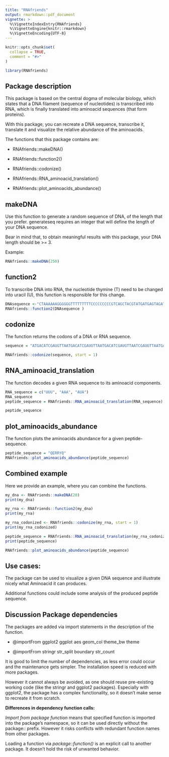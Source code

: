 ```yaml
---
title: "RNAfriends"
output: rmarkdown::pdf_document
vignette: >
  %\VignetteIndexEntry{RNAfriends}
  %\VignetteEngine{knitr::rmarkdown}
  %\VignetteEncoding{UTF-8}
---
```


```r
knitr::opts_chunk$set(
  collapse = TRUE,
  comment = "#>"
)
```

```r
library(RNAfriends)
```

## Package description

This package is based on the central dogma of molecular biology, which states that a DNA filament (sequence of nucleotides) is transcribed into RNA, which is finally translated into aminoacid sequences (that form proteins).

With this package, you can recreate a DNA sequence, transcribe it, translate it and visualize the relative abundance of the aminoacids.

The functions that this package contains are:

-   RNAfriends::makeDNA()

-   RNAfriends::function2()

-   RNAfriends::codonize()

-   RNAfriends::RNA_aminoacid_translation()

-   RNAfriends::plot_aminoacids_abundance()

## makeDNA

Use this function to generate a random sequence of DNA, of the length that you prefer. generateseq requires an integer that will define the length of your DNA sequence.

Bear in mind that, to obtain meaningful results with this package, your DNA length should be \>= 3.

Example:

```r
RNAfriends::makeDNA(250)
```

## function2

To transcribe DNA into RNA, the nucleotide thymine (T) need to be changed into uracil (U), this function is responsible for this change.

```r
DNAsequence <-"CTAAAAAAGGGGGGTTTTTTTTTCCCCCCCCCGTCAGCTACGTATGATGAGTAGATGCATATTTTT"
RNAfriends::function2(DNAsequence )
```

## codonize

The function returns the codons of a DNA or RNA sequence.

```r
sequence = "ATGACATCGAUGTTAATGACATCGAUGTTAATGACATCGAUGTTAATCGAUGTTAATGACATCGAUGTTAATGACATCGAUGTTAATGAGACTTGACATCGAUGTAATCGAUGTTAATGACATTGACATCGAUGCGAUGTTAATGACATCGAUGTTAATGAGACATCGAUGTTAATGACATCGAUGTTAATGACATCGAUGTTAATGACATCGATCGAUGTTAATGACATCGAUGTTAATGACATCGAUGTTAATGACATCGAUGTTA"

RNAfriends::codonize(sequence, start = 1)
```

## RNA_aminoacid_translation

The function decodes a given RNA sequence to its aminoacid components.

```r
RNA_sequence = c("UUU", "AAA", "AUA")
RNA_sequence
peptide_sequence = RNAfriends::RNA_aminoacid_translation(RNA_sequence)

peptide_sequence
```

## plot_aminoacids_abundance

The function plots the aminoacids abundance for a given peptide-sequence.

```r
peptide_sequence = "QERRYQ"
RNAfriends::plot_aminoacids_abundance(peptide_sequence)
```

## Combined example

Here we provide an example, where you can combine the functions.

```r
my_dna <- RNAfriends::makeDNA(20)
print(my_dna)

my_rna <- RNAfriends::function2(my_dna)
print(my_rna)

my_rna_codonized <- RNAfriends::codonize(my_rna, start = 1)
print(my_rna_codonized)

peptide_sequence = RNAfriends::RNA_aminoacid_translation(my_rna_codonized)
print(peptide_sequence)

RNAfriends::plot_aminoacids_abundance(peptide_sequence)
```

## Use cases:

The package can be used to visualize a given DNA sequence and illustrate nicely what Aminoacid it can produces.

Additional functions could include some analysis of the produced peptide sequence.

## Discussion Package dependencies

The packages are added via import statements in the description of the function.

-   @importFrom ggplot2 ggplot aes geom_col theme_bw theme

-   @importFrom stringr str_split boundary str_count

It is good to limit the number of dependencies, as less error could occur and the maintenance gets simpler. The installation speed is reduced with more packages.

However it cannot always be avoided, as one should reuse pre-existing working code (like the stringr and ggplot2 packages). Especially with ggplot2, the package has a complex functionality, so it doesn't make sense to recreate it from scratch.

**Differences in dependency function calls:**

*Import from package function* means that specified function is imported into the package's namespace, so it can be used directly without the package:: prefix. However it risks conflicts with redundant function names from other packages.

Loading a function via *package::function()* is an explicit call to another package. It doesn't hold the risk of unwanted behavior.
